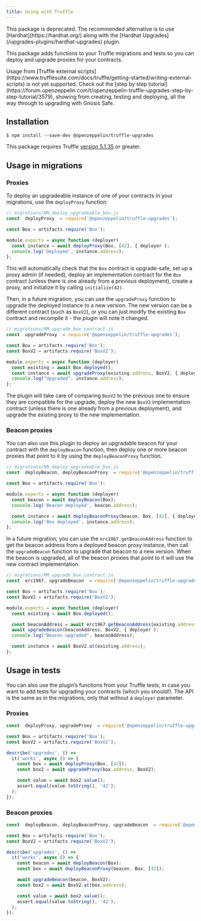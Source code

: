 ```yaml
---
title: Using with Truffle
---
```


<Callout type='warn'>
This package is deprecated. The recommended alternative is to use [Hardhat](https://hardhat.org/) along with the [Hardhat Upgrades](/upgrades-plugins/hardhat-upgrades) plugin.
</Callout>

This package adds functions to your Truffle migrations and tests so you can deploy and upgrade proxies for your contracts.

<Callout>
Usage from [Truffle external scripts](https://www.trufflesuite.com/docs/truffle/getting-started/writing-external-scripts) is not yet supported.
</Callout>

<Callout>
Check out the [step by step tutorial](https://forum.openzeppelin.com/t/openzeppelin-truffle-upgrades-step-by-step-tutorial/3579), showing from creating, testing and deploying, all the way through to upgrading with Gnosis Safe.
</Callout>

## Installation

```console
$ npm install --save-dev @openzeppelin/truffle-upgrades
```

This package requires Truffle [version 5.1.35](https://github.com/trufflesuite/truffle/releases/tag/v5.1.35) or greater.

## Usage in migrations

### Proxies

To deploy an upgradeable instance of one of your contracts in your migrations, use the `deployProxy` function:

```js
// migrations/NN_deploy_upgradeable_box.js
const  deployProxy  = require('@openzeppelin/truffle-upgrades');

const Box = artifacts.require('Box');

module.exports = async function (deployer)
  const instance = await deployProxy(Box, [42], { deployer );
  console.log('Deployed', instance.address);
};
```

This will automatically check that the `Box` contract is upgrade-safe, set up a proxy admin (if needed), deploy an implementation contract for the `Box` contract (unless there is one already from a previous deployment), create a proxy, and initialize it by calling `initialize(42)`.

Then, in a future migration, you can use the `upgradeProxy` function to upgrade the deployed instance to a new version. The new version can be a different contract (such as `BoxV2`), or you can just modify the existing `Box` contract and recompile it - the plugin will note it changed.

```js
// migrations/MM_upgrade_box_contract.js
const  upgradeProxy  = require('@openzeppelin/truffle-upgrades');

const Box = artifacts.require('Box');
const BoxV2 = artifacts.require('BoxV2');

module.exports = async function (deployer)
  const existing = await Box.deployed();
  const instance = await upgradeProxy(existing.address, BoxV2, { deployer );
  console.log("Upgraded", instance.address);
};
```

The plugin will take care of comparing `BoxV2` to the previous one to ensure they are compatible for the upgrade, deploy the new `BoxV2` implementation contract (unless there is one already from a previous deployment), and upgrade the existing proxy to the new implementation.

### Beacon proxies

You can also use this plugin to deploy an upgradable beacon for your contract with the `deployBeacon` function, then deploy one or more beacon proxies that point to it by using the `deployBeaconProxy` function.

```js
// migrations/NN_deploy_upgradeable_box.js
const  deployBeacon, deployBeaconProxy  = require('@openzeppelin/truffle-upgrades');

const Box = artifacts.require('Box');

module.exports = async function (deployer)
  const beacon = await deployBeacon(Box);
  console.log('Beacon deployed', beacon.address);

  const instance = await deployBeaconProxy(beacon, Box, [42], { deployer );
  console.log('Box deployed', instance.address);
};
```

In a future migration, you can use the `erc1967.getBeaconAddress` function to get the beacon address from a deployed beacon proxy instance, then call the `upgradeBeacon` function to upgrade that beacon to a new version. When the beacon is upgraded, all of the beacon proxies that point to it will use the new contract implementation.

```js
// migrations/MM_upgrade_box_contract.js
const  erc1967, upgradeBeacon  = require('@openzeppelin/truffle-upgrades');

const Box = artifacts.require('Box');
const BoxV2 = artifacts.require('BoxV2');

module.exports = async function (deployer)
  const existing = await Box.deployed();

  const beaconAddress = await erc1967.getBeaconAddress(existing.address);
  await upgradeBeacon(beaconAddress, BoxV2, { deployer );
  console.log("Beacon upgraded", beaconAddress);

  const instance = await BoxV2.at(existing.address);
};
```

## Usage in tests

You can also use the plugin’s functions from your Truffle tests, in case you want to add tests for upgrading your contracts (which you should!). The API is the same as in the migrations, only that without a `deployer` parameter.

### Proxies

```js
const  deployProxy, upgradeProxy  = require('@openzeppelin/truffle-upgrades');

const Box = artifacts.require('Box');
const BoxV2 = artifacts.require('BoxV2');

describe('upgrades', () =>
  it('works', async () => {
    const box = await deployProxy(Box, [42]);
    const box2 = await upgradeProxy(box.address, BoxV2);

    const value = await box2.value();
    assert.equal(value.toString(), '42');
  );
});
```

### Beacon proxies

```js
const  deployBeacon, deployBeaconProxy, upgradeBeacon  = require('@openzeppelin/truffle-upgrades');

const Box = artifacts.require('Box');
const BoxV2 = artifacts.require('BoxV2');

describe('upgrades', () =>
  it('works', async () => {
    const beacon = await deployBeacon(Box);
    const box = await deployBeaconProxy(beacon, Box, [42]);

    await upgradeBeacon(beacon, BoxV2);
    const box2 = await BoxV2.at(box.address);

    const value = await box2.value();
    assert.equal(value.toString(), '42');
  );
});
```
